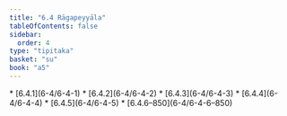 ```yaml
---
title: "6.4 Rāgapeyyāla"
tableOfContents: false
sidebar:
  order: 4
type: "tipitaka"
basket: "su"
book: "a5"
---
```



<DynamicBreadcrumb />



<TableOfContents book="a5" section="6.4">
* [6.4.1](6-4/6-4-1)
* [6.4.2](6-4/6-4-2)
* [6.4.3](6-4/6-4-3)
* [6.4.4](6-4/6-4-4)
* [6.4.5](6-4/6-4-5)
* [6.4.6–850](6-4/6-4-6–850)
</TableOfContents>